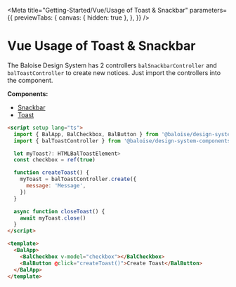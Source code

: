 
<Meta
  title="Getting-Started/Vue/Usage of Toast & Snackbar"
  parameters={{
    previewTabs: {
      canvas: { hidden: true },
    },
  }}
/>

# Vue Usage of Toast & Snackbar

The Baloise Design System has 2 controllers `balSnackbarController` and `balToastController` to create new notices.
Just import the controllers into the component.

**Components:**

- [Snackbar](?path=/docs/components-snackbar--basic)
- [Toast](?path=/docs/components-toast--basic)

```html
<script setup lang="ts">
  import { BalApp, BalCheckbox, BalButton } from '@baloise/design-system-components-vue'
  import { balToastController } from '@baloise/design-system-components'

  let myToast?: HTMLBalToastElement>
  const checkbox = ref(true)

  function createToast() {
    myToast = balToastController.create({
      message: 'Message',
    })
  }

  async function closeToast() {
    await myToast.close()
  }
</script>

<template>
  <BalApp>
    <BalCheckbox v-model="checkbox"></BalCheckbox>
    <BalButton @click="createToast()">Create Toast</BalButton>
  </BalApp>
</template>
```

<bal-doc-github link="/stories/getting-started/vue/02-02-usage-toast.stories.mdx"></bal-doc-github>

